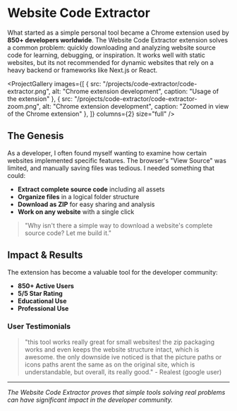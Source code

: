 
# Website Code Extractor

What started as a simple personal tool became a Chrome extension used by **850+ developers worldwide**. The Website Code Extractor extension solves a common problem: quickly downloading and analyzing website source code for learning, debugging, or inspiration.
It works well with static websites, but its not recommended for dynamic websites that rely on a heavy backend or frameworks like Next.js or React.

<ProjectGallery
  images={[
    { src: "/projects/code-extractor/code-extractor.png", alt: "Chrome extension development", caption: "Usage of the extension" },
    { src: "/projects/code-extractor/code-extractor-zoom.png", alt: "Chrome extension development", caption: "Zoomed in view of the Chrome extension" },
  ]}
  columns={2}
  size="full"
/>

## The Genesis

As a developer, I often found myself wanting to examine how certain websites implemented specific features. The browser's "View Source" was limited, and manually saving files was tedious. I needed something that could:

- **Extract complete source code** including all assets
- **Organize files** in a logical folder structure  
- **Download as ZIP** for easy sharing and analysis
- **Work on any website** with a single click

> "Why isn't there a simple way to download a website's complete source code? Let me build it."

## Impact & Results

The extension has become a valuable tool for the developer community:

- **850+ Active Users**
- **5/5 Star Rating**
- **Educational Use**
- **Professional Use**

### User Testimonials

> "this tool works really great for small websites! the zip packaging works and even keeps the website structure intact, which is awesome. the only downside ive noticed is that the picture paths or icons paths arent the same as on the original site, which is understandable, but overall, its really good." - Realest (google user)


---

*The Website Code Extractor proves that simple tools solving real problems can have significant impact in the developer community.* 